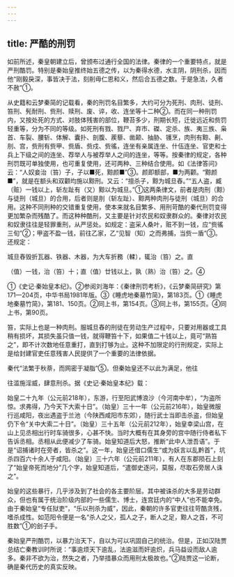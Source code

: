 ```yaml
---
---
---
```

title: 严酷的刑罚
---



如前所述，秦皇朝建立后，曾颁布过通行全国的法律。秦律的一个重要特点，就是严刑酷罚。特别是秦始皇推终始五德之传，以为秦得水德，水主阴，阴刑杀，因而他“刚毅戾深，事皆决于法，刻削毋仁恩和义，然后合五德之数。于是急法，久者不赦”①。

从史籍和云梦秦简的记载看，秦的刑罚名目繁多，大约可分为死刑、肉刑、徒刑、笞刑、髡耐刑、赀刑、赎刑、废、谇，收、连坐等十二种②。而在同一种刑罚内，又按处死的方式、对肢体残害的部位，鞭苔多少，刑期长短，迁徙远近和赀罚轻重等，分为不同的等级。如死刑有戮、戮尸、弃市、磔、定杀、族、夷三族、枭首、车裂、腰斩、体解、囊扑、剖腹、蒺藜、凿颠、抽胁、镬烹，肉刑有黥、劓、刖、宫，赀刑有赀甲、赀盾、赀戍、赀徭，连坐有亲属连坐、什伍连坐、官吏和士兵上下级之间的连坐、荐举人与被荐举人之间的连坐，等等。按秦律的规定，各种刑罚既可单独使用，也可重复使用，还可两种、三种结合使用。如《法律答问》云：“人奴妾治（笞）子，子以■死，黥颜■”③。颜即额部，■为两颧。“黥颜■”，就是在额头和双颧均施以黥刑。又云：“擅杀子，黥为城旦舂。”“五人盗，臧（赃）一钱以上，斩左趾有（又）黥以为城旦。”①这两条律文，前者是肉刑（黥）与徒刑（城旦）的合用，后者则是刖（斩左趾）、黥两种肉刑与徒刑（城旦）的合用。这种不同刑种的交错重复使用，使本来就名目繁多、用刑苛酷的秦代刑罚变得更加繁杂而残酷了。而这种种酷刑，又主要是针对农民和奴隶群众的。秦律对农民和奴隶往往是轻罪重刑，从严惩处。如规定：盗采人桑叶，赃不到一钱，应“赀徭三旬”②；甲盗不盈一钱，前往乙家，乙“见智（知）之而弗捕，当赀一盾”③。还规定：

城旦舂毁折瓦器、铁器、木器，为大车折務（輮），辄治（笞）之。直

（值）一钱，治（笞）十；直（值）廿钱以上，孰（熟）治（笞）之。④

①《史记·秦始皇本纪》。②参阅刘海年：《秦律刑罚考析》，《云梦秦简研究》第171—204页，中华书局1981年版。③《睡虎地秦墓竹简》，第183页。①《睡虎地秦墓竹简》，第181、150页。②同上书，第154页。③同上书，第155页。④同上书，第90页。

笞，实际上也是一种肉刑。服城旦舂的刑徒在劳动生产过程中，只要对用器或工具稍有损坏，其损失虽只值一钱，就得鞭笞十下，如果值二十钱以上，竟可“熟笞之”，即不计次数地任意重打，直到打够为止。这种不加限定的行刑规定，实际上是给封建官吏任意残害人民提供了一个重要的法律依据。

秦代“法繁于秋萘，而网密于凝脂”⑤。但秦始皇还不以此为满足，他往

往滥施淫威，肆意刑杀。据《史记·秦始皇本纪》载：

始皇二十九年（公元前218年），东游，行至阳武博浪沙（今河南中牟），“为盗所惊。求弗得，乃今天下大索十日”。（始皇）三十一年（公元前216年），始皇微服行巡咸阳，夜出遇盗于兰池（今陕西咸阳市东郊），随行武士当即击杀盗，但始皇仍下令“关中大索二十日”。（始皇）三十五年（公元前212年），始皇幸梁山宫，在山上见丞相出行时车骑很多，心甚不快。当时大概有在其身旁的宫中随行侍者私下告诉丞相。丞相从此便减少了车骑。始皇知道后大怒，推断“此中人泄吾语”。于是“诏捕诸时在旁者，皆杀之”。这一年，始皇还借口儒生“或为妖言以乱黔首”，坑杀四百六十余人于咸阳。（始皇）三十六年（公元前211年），有人在东郡陨石上刻了“始皇帝死而地分”几个字，始皇知道后，“遣御史逐问，莫服，尽取石旁居人诛之”。

始皇的这些暴行，几乎涉及到了社会的各主要阶层。其中被诛杀的大多是劳动群众，但也有属于统治阶级内部的一些儒生、博士，连宫廷内的“中人”也不能幸免。由于秦始皇“专任狱吏”，“乐以刑杀为威”，因此，秦朝的许多官吏往往苛酷贪残，嗜杀成性。如范阳令便是一名“杀人之父，孤人之子，断人之足，黥人之首，不可胜数”①的刽子手。

秦始皇严刑酷罚，以暴力治天下，自以为可以巩固自己的统治。但是，正如汉陆贾总结亡秦教训时所说：“事逾烦天下逾乱，法逾滋而奸逾炽，兵马益设而敌人逾多。秦非不欲为治，然失之者，乃举措暴众而用刑太极故也。”②陆贾这一论断，确是秦代历史的真实反映。